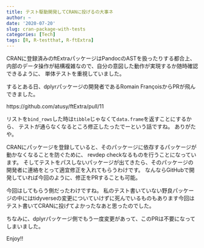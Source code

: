 ```yaml
---
title: テスト駆動開発してCRANに投げるの大事ネ
author: ~
date: '2020-07-20'
slug: cran-package-with-tests
categories: [Tech]
tags: [R, R-testthat, R-ftExtra]
---
```


CRANに登録済みのftExtraパッケージはPandocのASTを扱ったりする都合上、
内部のデータ操作が結構複雑なので、自分の意図した動作が実現するか随時確認できるように、
単体テストを重視していました。

するとある日、dplyrパッケージの開発者であるRomain FrançoisからPRが飛んできました。

https://github.com/atusy/ftExtra/pull/11

リストを`bind_rows`した時は`tibble`じゃなくて`data.frame`を返すことにするから、
テストが通らなくなるところ修正したったでーという話ですね。
ありがたや。

CRANにパッケージを登録していると、そのパッケージに依存するパッケージが動かなくなることを防ぐために、
revdep checkなるものを行うことになっています。
そしてテストをパスしないパッケージが出てきたら、そのパッケージの開発者に連絡をとって適宜修正を入れてもらうわけです。
なんならGitHubで開発していれば今回のように、修正をPRすることも可能。

今回はしてもらう側だったわけですね。
私のテスト書いていない野良パッケージの中にはtidyverseの変更についていけずに死んでいるものもあります今回はテスト書いてCRANに投げてよかったなあと思ったのでした。

ちなみに、dplyrパッケージ側でもう一度変更があって、このPRは不要になってしまいました。

Enjoy!!